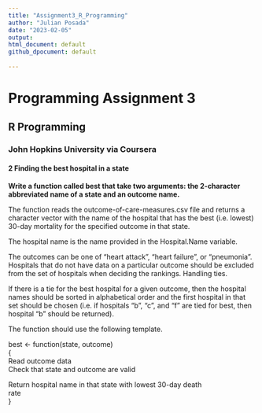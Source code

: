 ```yaml
---
title: "Assignment3_R_Programming"
author: "Julian Posada"
date: "2023-02-05"
output: 
html_document: default
github_dpocument: default
        
---
```

# Programming Assignment 3
## R Programming
### John Hopkins University via Coursera

####  2 Finding the best hospital in a state
**Write a function called best that take two arguments: the 2-character abbreviated name of a state and an outcome name. **

The function reads the outcome-of-care-measures.csv file and returns a character vector with the name of the hospital that has the best (i.e. lowest) 30-day mortality for the specified outcome
in that state. 

The hospital name is the name provided in the Hospital.Name variable. 

The outcomes can be one of “heart attack”, “heart failure”, or “pneumonia”. Hospitals that do not have data on a particular outcome should be excluded from the set of hospitals when deciding the rankings. Handling ties. 

If there is a tie for the best hospital for a given outcome, then the hospital names should be sorted in alphabetical order and the first hospital in that set should be chosen (i.e. if hospitals “b”, “c”,
and “f” are tied for best, then hospital “b” should be returned).

The function should use the following template. \

best <- function(state, outcome) \
{\
Read outcome data\
Check that state and outcome are valid\

Return hospital name in that state with lowest 30-day death\
rate\
}

```r

```


